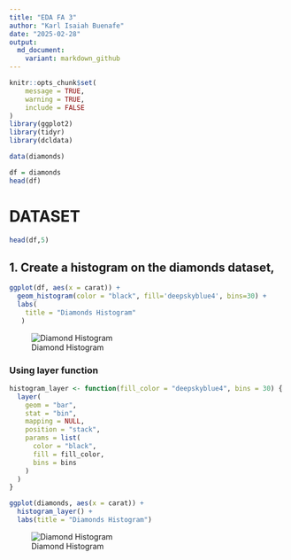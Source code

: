 ```yaml
---
title: "EDA FA 3"
author: "Karl Isaiah Buenafe"
date: "2025-02-28"
output:
  md_document:
    variant: markdown_github
---
```


```r
knitr::opts_chunk$set(
	message = TRUE,
	warning = TRUE,
	include = FALSE
)
library(ggplot2)
library(tidyr)
library(dcldata)

data(diamonds)

df = diamonds
head(df)
```


# DATASET
```r
head(df,5)
```
## 1. Create a histogram on the diamonds dataset,

```r
ggplot(df, aes(x = carat)) +
  geom_histogram(color = "black", fill='deepskyblue4', bins=30) +
  labs(
    title = "Diamonds Histogram"
   ) 
```
![Diamond Histogram](FA3_files/figure-markdown_github/1histo-1.png)


### Using layer function
```r
histogram_layer <- function(fill_color = "deepskyblue4", bins = 30) {
  layer(
    geom = "bar", 
    stat = "bin",
    mapping = NULL,
    position = "stack",
    params = list(
      color = "black",
      fill = fill_color,
      bins = bins
    )
  )
}

ggplot(diamonds, aes(x = carat)) +
  histogram_layer() +
  labs(title = "Diamonds Histogram")
```
![Diamond Histogram](FA3_files/figure-markdown_github/1layer-1.png)







